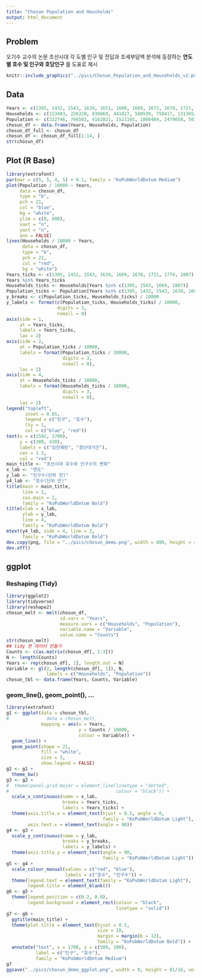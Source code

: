 ```yaml
---
title: "Chosun Population and Housholds"
output: html_document
---
```


## Problem

오기수 교수의 논문 조선시대 각 도별 인구 및 전답과 조세부담액 분석에 등장하는 __연도별 호수 및 인구와 호당인구__ 를 도표로 제시


```r
knitr::include_graphics("../pics/Chosun_Population_and_Households_v2.png")
```

<P style = "page-break-before:always">

## Data

```r
Years <- c(1395, 1432, 1543, 1639, 1651, 1660, 1669, 1672, 1678, 1721, 1732, 1774, 1786, 1807, 1837, 1852, 1864, 1906)
Households <- c(153403, 226320, 836669, 441827, 580539, 758417, 1313652, 1178144, 1332446, 1559488, 1713849, 1703030, 1740592, 1764504, 1591963, 1588875, 1703450, 2742263)
Population <- c(322746, 766582, 4162021, 1521165, 1860484, 2479658, 5018744, 4701359, 5872217, 6977097, 7273446, 7098441, 7330965, 7561403, 6708529, 6810206, 6828520, 12934282)
chosun_df <- data.frame(Years, Households, Population)
chosun_df_full <- chosun_df
chosun_df <- chosun_df_full[1:14, ]
str(chosun_df)
```

## Plot (R Base)

```r
library(extrafont)
par(mar = c(5, 5, 4, 5) + 0.1, family = "KoPubWorldDotum Medium")
plot(Population / 10000 ~ Years, 
     data = chosun_df, 
     type = "b", 
     pch = 21, 
     col = "blue", 
     bg = "white",
     ylim = c(0, 800), 
     xaxt = "n", 
     yaxt = "n", 
     ann = FALSE)
lines(Households / 10000 ~ Years, 
      data = chosun_df, 
      type = "b",
      pch = 21, 
      col = "red", 
      bg = "white")
Years_ticks <- c(1395, 1432, 1543, 1639, 1669, 1678, 1721, 1774, 1807)
Years %in% Years_ticks
Households_ticks <- Households[Years %in% c(1395, 1543, 1669, 1807)]
Population_ticks <- Population[Years %in% c(1395, 1432, 1543, 1639, 1669, 1672, 1678, 1721, 1807)]
y_breaks <- c(Population_ticks, Households_ticks) / 10000
y_labels <- format(c(Population_ticks, Households_ticks) / 10000, 
                   digits = 3, 
                   nsmall = 0)
axis(side = 1, 
     at = Years_ticks, 
     labels = Years_ticks, 
     las = 2)
axis(side = 2, 
     at = Population_ticks / 10000, 
     labels = format(Population_ticks / 10000, 
                     digits = 3, 
                     nsmall = 0), 
     las = 2)
axis(side = 4, 
     at = Households_ticks / 10000, 
     labels = format(Households_ticks / 10000, 
                     digits = 3, 
                     nsmall = 0), 
     las = 2)
legend("topleft", 
       inset = 0.05, 
       legend = c("인구", "호수"), 
       lty = 1, 
       col = c("blue", "red"))
text(x = c(1592, 1700), 
     y = c(380, 430), 
     labels = c("임진왜란", "경신대기근"),
     cex = 1.3, 
     col = "red")
main_title <- "조선시대 호수와 인구수의 변화"
x_lab <- "연도"
y_lab <- "인구수(단위 만)"
y4_lab <- "호수(단위 만)"
title(main = main_title, 
      line = 1, 
      cex.main = 2, 
      family = "KoPubWorldDotum Bold")
title(xlab = x_lab, 
      ylab = y_lab, 
      line = 4, 
      family = "KoPubWorldDotum Bold")
mtext(y4_lab, side = 4, line = 2, 
      family = "KoPubWorldDotum Bold")
dev.copy(png, file = "../pics/chosun_demo.png", width = 800, height = 450)
dev.off()
```

<!--
<P style = "page-break-before:always">
-->

## ggplot

### Reshaping (Tidy)

```r
library(ggplot2)
library(tidyverse)
library(reshape2)
chosun_melt <- melt(chosun_df, 
                    id.vars = "Years", 
                    measure.vars = c("Households", "Population"),
                    variable.name = "Variable", 
                    value.name = "Counts")
str(chosun_melt)
## tidy 한 데이터 만들기 
Counts <- c(as.matrix(chosun_df[, 2:3]))
N <- length(Counts)
Years <- rep(chosun_df[, 1], length.out = N)
Variable <- gl(2, length(chosun_df[, 1]), N, 
               labels = c("Households", "Population")) 
chosun_tbl <- data.frame(Years, Counts, Variable)
```

### geom_line(), geom_point(), ...

```r
library(extrafont)
g1 <- ggplot(data = chosun_tbl, 
#              data = chosun_melt,
             mapping = aes(x = Years, 
                           y = Counts / 10000, 
                           colour = Variable)) + 
  geom_line() + 
  geom_point(shape = 21, 
             fill = "white", 
             size = 3, 
             show.legend = FALSE) 
g2 <- g1 + 
  theme_bw() 
g3 <- g2 + 
#  theme(panel.grid.major = element_line(linetype = "dotted", 
#                                        colour = "black")) +
  scale_x_continuous(name = x_lab, 
                     breaks = Years_ticks, 
                     labels = Years_ticks) +
  theme(axis.title.x = element_text(hjust = 0.5, angle = 0, 
                                    family = "KoPubWorldDotum Light"),
        axis.text.x = element_text(angle = 90))
g4 <- g3 +
  scale_y_continuous(name = y_lab, 
                     breaks = y_breaks, 
                     labels = y_labels) +
  theme(axis.title.y = element_text(angle = 90, 
                                    family = "KoPubWorldDotum Light"))
g5 <- g4 + 
  scale_colour_manual(values = c("red", "blue"), 
                      labels = c("호수", "인구수")) +
  theme(legend.text = element_text(family = "KoPubWorldDotum Light"),
        legend.title = element_blank())
g6 <- g5 + 
  theme(legend.position = c(0.2, 0.8), 
        legend.background = element_rect(colour = "black", 
                                         linetype = "solid"))
g7 <- g6 + 
  ggtitle(main_title) + 
  theme(plot.title = element_text(hjust = 0.5, 
                                  size = 18, 
                                  margin = margin(b = 12),
                                  family = "KoPubWorldDotum Bold")) +
  annotate("text", x = 1700, y = c(500, 100), 
           label = c("인구", "호수"), 
           family = "KoPubWorldDotum Medium")
g7
ggsave("../pics/chosun_demo_ggplot.png", width = 9, height = 81/16, units = "in", dpi = 72)
```
